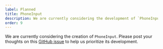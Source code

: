```yaml
---
label: Planned
title: PhoneInput
description: We are currently considering the development of `PhoneInput`.
order: 9
---
```


We are currently considering the creation of `PhoneInput`. Please post your thoughts on this [GitHub issue](https://github.com/yamada-ui/yamada-ui/issues/1016) to help us prioritize its development.
